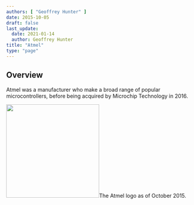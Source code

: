 ```yaml
---
authors: [ "Geoffrey Hunter" ]
date: 2015-10-05
draft: false
last_update:
  date: 2021-01-14
  author: Geoffrey Hunter
title: "Atmel"
type: "page"
---
```



## Overview

Atmel was a manufacturer who make a broad range of popular microcontrollers, before being acquired by Microchip Technology in 2016.


<Image src={atmel_logo_2015} width="249px">The Atmel logo as of October 2015.</Image>
